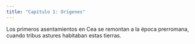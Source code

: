 ```yaml
---
title: "Capítulo 1: Orígenes"
---
```


Los primeros asentamientos en Cea se remontan a la época prerromana, cuando tribus astures habitaban estas tierras.
